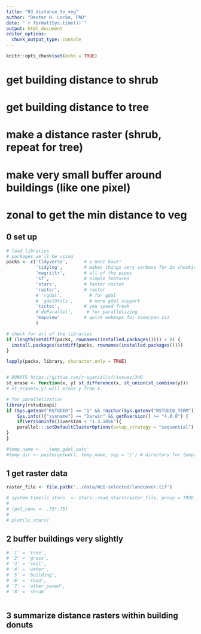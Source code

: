 ```yaml
---
title: "03_distance_to_veg"
author: "Dexter H. Locke, PhD"
date: "`r format(Sys.time())`"
output: html_document
editor_options: 
  chunk_output_type: console
---
```



```r
knitr::opts_chunk$set(echo = TRUE)
```


# get building distance to shrub
# get building distance to tree
# make a distance raster (shrub, repeat for tree)
# make very small buffer around buildings (like one pixel)
# zonal to get the min distance to veg


## 0 set up
```r
# load libraries
# packages we'll be using
packs <- c('tidyverse',      # a must have!
           'tidylog',        # makes things very verbose for 2x checking 
           'magrittr',       # all of the pipes
           'sf',             # simple features
           'stars',          # faster raster
           'raster',         # raster
           # 'rgdal',          # for gdal
           # 'gdalUtils',      # more gdal support
           'tictoc',         # you speed freak
           #'doParallel',     # for parallelizing
           'mapview'         # quick webmaps for zoom/pan viz
           )         

# check for all of the libraries
if (length(setdiff(packs, rownames(installed.packages()))) > 0) {
  install.packages(setdiff(packs, rownames(installed.packages())))
}

lapply(packs, library, character.only = TRUE)


# DONUTS https://github.com/r-spatial/sf/issues/346
st_erase <- function(x, y) st_difference(x, st_union(st_combine(y)))
# st_erase(x,y) will erase y from x.

# for parallelization
library(rstudioapi)
if (Sys.getenv("RSTUDIO") == "1" && !nzchar(Sys.getenv("RSTUDIO_TERM")) && 
    Sys.info()["sysname"] == "Darwin" && getRversion() >= "4.0.0") {
    if(versionInfo()$version < "1.3.1056"){
	parallel:::setDefaultClusterOptions(setup_strategy = "sequential")
}  
}

#temp_name <- '_temp_gdal_outs'
#temp_dir <- paste(getwd(), temp_name, sep = '/') # directory for temporary files

```


## 1 get raster data
```r
raster_file <- file.path('../data/WUI-selected/landcover.tif')

# system.time(lc_stars  <- stars::read_stars(raster_file, proxy = TRUE))
# 
# (pxl_conv <- .75*.75) 
# 
# plot(lc_stars)
```


## 2 buffer buildings very slightly
```r
# '1' = 'tree', 
# '2' = 'grass',
# '3' = 'soil',
# '4' = 'water',
# '5' = 'building',
# '6' = 'road',
# '7' = 'other_paved',
# '8' = 'shrub'



```


## 3 summarize distance rasters within building donuts
```r

```
